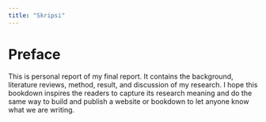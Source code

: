---
title: "Skripsi"
---

# Preface {.unnumbered}

This is personal report of my final report. 
It contains the background, literature reviews, method, result, and discussion of my research. I hope this bookdown inspires the readers to capture its research meaning and do the same way to build and publish a website or bookdown to let anyone know what we are writing.